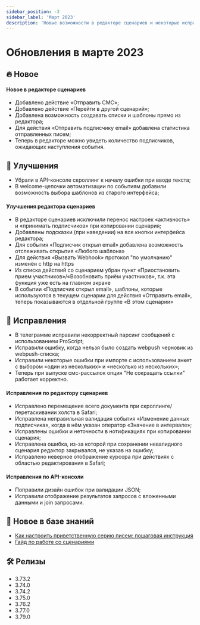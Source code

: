 ```yaml
---
sidebar_position: -3
sidebar_label: 'Март 2023'
description: 'Новые возможности в редакторе сценариев и некоторые исправления'
---
```


# Обновления в марте 2023

## 🔥 Новое

#### Новое в редакторе сценариев

- Добавлено действие «Отправить СМС»;
- Добавлено действие «Перейти в другой сценарий»;
- Добавлена возможность создавать списки и шаблоны прямо из редактора;
- Для действия «Отправить подписчику email» добавлена статистика отправленных писем;
- Теперь в редакторе можно увидеть количество подписчиков, ожидающих наступления события.

## 🚀 Улучшения

- Убрали в API-консоле скроллинг к началу ошибки при вводе текста;
- В welcome-цепочки автоматизации по событиям добавили возможность выбора шаблонов из старого интерфейса;

#### Улучшения редактора сценариев

- В редакторе сценариев исключили перенос настроек «активность» и «принимать подписчиков» при копировании сценария;
- Добавлены подсказки (при наведении) на все кнопки интерфейса редактора;
- Для события «Подписчик открыл email» добавлена возможность отслеживать открытия «Любого шаблона»
- Для действия «Вызвать Webhook» протокол "по умолчанию" изменён с http на https
- Из списка действий со сценарием убран пункт «Приостановить прием участников»/«Возобновить приём участников», т.к. эта функция уже есть на главном экране
- В событии «Подписчик открыл email», шаблоны, которые используются в текущем сценарии для действия «Отправить email», теперь показываются в отдельной группе «В этом сценарии»

## 🐛 Исправления

- В телеграмме исправили некорректный парсинг сообщений с использованием ProScript;
- Исправили ошибку, когда нельзя было создать webpush черновик из webpush-списка;
- Исправили некоторые ошибки при импорте с использованием анкет с выбором «один из нескольких» и «несколько из нескольких»;
- Теперь при выпуске смс-рассылок опция "Не сокращать ссылки" работает корректно.

#### Исправления по редактору сценариев

- Исправлено перемещение всего документа при скроллинге/перетаскивании холста в Safari;
- Исправлена неправильная валидация события «Изменение данных подписчика», когда в нём указан оператор «Значение в интервале»;
- Исправлены ошибки и неточности в нотификациях при копировании сценария;
- Исправлена ошибка, из-за которой при сохранении невалидного сценария редактор закрывался, не указав на ошибку;
- Исправлено неверное отображение курсора при действиях с областью редактирования в Safari;

#### Исправления по API-консоли

- Поправили дизайн ошибок при валидации JSON;
- Исправили отображение результатов запросов с вложенными данными и join запросами.

## 📖 Новое в базе знаний

- [Как настроить приветственную серию писем: пошаговая инструкция](https://docs.sendsay.ru/automations/automation-with-workflows/welcome-series-with-workflow/)
- [Гайд по работе со сценариями](https://docs.sendsay.ru/automations/automation-with-workflows/workflow-guide)

## 🛠️ Релизы

- 3.73.2
- 3.74.0
- 3.74.2
- 3.75.0
- 3.76.2
- 3.77.0
- 3.79.0
